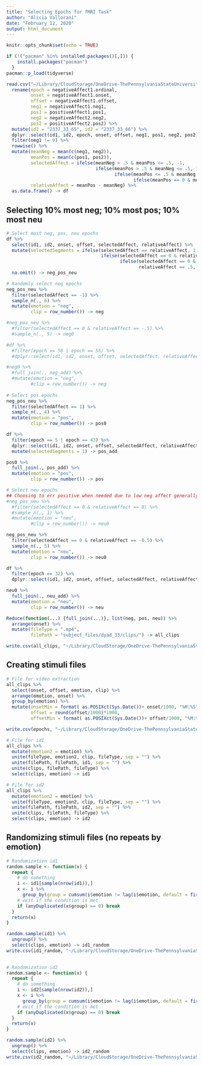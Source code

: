 ```yaml
---
title: "Selecting Epochs for fMRI Task"
author: "Alicia Vallorani"
date: "February 12, 2020"
output: html_document
---
```


```r
knitr::opts_chunk$set(echo = TRUE)

if (!("pacman" %in% installed.packages()[,])) {
    install.packages("pacman")
  }
pacman::p_load(tidyverse)
```


```r

read.csv("~/Library/CloudStorage/OneDrive-ThePennsylvaniaStateUniversity/Research Projects/F31/BFFs/data_processing/stimuli_creation/tpv_33/coding/dyad_33_behavior.csv", stringsAsFactors = FALSE) %>%
  rename(epoch = negativeAffect1.ordinal,
         onset = negativeAffect1.onset,
         offset = negativeAffect1.offset,
         neg1 = negativeAffect1.neg1,
         pos1 = positiveAffect1.pos1,
         neg2 = negativeAffect2.neg2,
         pos2 = positiveAffect2.pos2) %>%
  mutate(id1 = "2337_33_65", id2 = "2337_33_66") %>%
  dplyr::select(id1, id2, epoch, onset, offset, neg1, pos1, neg2, pos2) %>% 
  filter(neg1 != 9) %>%
  rowwise() %>% 
  mutate(meanNeg = mean(c(neg1, neg2)),
         meanPos = mean(c(pos1, pos2)),
         selectedAffect = ifelse(meanNeg > .5 & meanPos <= .5, -1,
                                 ifelse(meanPos > .5 & meanNeg <= .5, 1,
                                        ifelse(meanPos <= .5 & meanNeg == 0, 0,
                                               ifelse(meanPos == 0 & meanNeg <= .5, 0, NA)))),
         relativeAffect = meanPos - meanNeg) %>%
  as.data.frame() -> df
```


## Selecting 10% most neg; 10% most pos; 10% most neu
```r
# Select most neg, pos, neu epochs
df %>%
  select(id1, id2, onset, offset, selectedAffect, relativeAffect) %>%
  mutate(selectedSegments = ifelse(selectedAffect == relativeAffect, 1,
                                   ifelse(selectedAffect == 0 & relativeAffect == -.5, 1,
                                          ifelse(selectedAffect == 0 & 
                                                 relativeAffect == .5, 1, NA)))) %>%
  na.omit() -> neg_pos_neu

# Randomly select neg epochs
neg_pos_neu %>%
  filter(selectedAffect == -1) %>%
  sample_n(., 6) %>%
  mutate(emotion = "neg",
         clip = row_number()) -> neg

#neg_pos_neu %>%
  #filter(selectedAffect == 0 & relativeAffect == -.5) %>%
  #sample_n(., 5) -> neg0

#df %>%
  #filter(epoch == 50 | epoch == 55) %>%
  #dplyr::select(id1, id2, onset, offset, selectedAffect, relativeAffect) -> neg_add

#neg0 %>%
  #full_join(., neg_add) %>%
  #mutate(emotion = "neg",
         #clip = row_number()) -> neg
  
# Select pos epochs
neg_pos_neu %>%
  filter(selectedAffect == 1) %>%
  sample_n(., 4) %>%
  mutate(emotion = "pos",
         clip = row_number()) -> pos0

df %>%
  filter(epoch == 5 | epoch == 43) %>%
  dplyr::select(id1, id2, onset, offset, selectedAffect, relativeAffect) %>%
  mutate(selectedSegments = 1) -> pos_add

pos0 %>%
  full_join(., pos_add) %>%
  mutate(emotion = "pos",
         clip = row_number()) -> pos

# Select neu epochs
## Choosing to err positive when needed due to low neg affect generally 
#neg_pos_neu %>%
  #filter(selectedAffect == 0 & relativeAffect == 0) %>% 
  #sample_n(., 1) %>%
  #mutate(emotion = "neu",
         #clip = row_number()) -> neu0

neg_pos_neu %>%
  filter(selectedAffect == 0 & relativeAffect == -0.5) %>% 
  sample_n(., 5) %>%
  mutate(emotion = "neu",
         clip = row_number()) -> neu0

df %>%
  filter(epoch == 32) %>%
  dplyr::select(id1, id2, onset, offset, selectedAffect, relativeAffect) -> neu_add

neu0 %>%
  full_join(., neu_add) %>%
  mutate(emotion = "neu",
         clip = row_number()) -> neu

Reduce(function(...) {full_join(...)}, list(neg, pos, neu)) %>%
  arrange(onset) %>%
  mutate(fileType = ".mp4",
         filePath = "subject_files/dyad_33/clips/") -> all_clips

write.csv(all_clips, "~/Library/CloudStorage/OneDrive-ThePennsylvaniaStateUniversity/Research Projects/F31/BFFs/data_processing/stimuli_creation/tpv_33/coding/dyad_33_selectedAffect.csv")
```


## Creating stimuli files
```r
# File for video extraction
all_clips %>%
  select(onset, offset, emotion, clip) %>%
  arrange(emotion, onset) %>%
  group_by(emotion) %>%
  mutate(onsetMin = format( as.POSIXct(Sys.Date())+ onset/1000, "%M:%S"),
         offset = round(offset/1000)*1000,
         offsetMin = format( as.POSIXct(Sys.Date())+ offset/1000, "%M:%S")) -> epochs

write.csv(epochs, "~/Library/CloudStorage/OneDrive-ThePennsylvaniaStateUniversity/Research Projects/F31/BFFs/data_processing/stimuli_creation/tpv_33/coding/dyad_33_epochs.csv")

# File for id1
all_clips %>%
  mutate(emotion2 = emotion) %>%
  unite(fileType, emotion2, clip, fileType, sep = "") %>%
  unite(filePath, filePath, id1, sep = "") %>% 
  unite(clips, filePath, fileType) %>%
  select(clips, emotion) -> id1

# File for id2
all_clips %>%
  mutate(emotion2 = emotion) %>%
  unite(fileType, emotion2, clip, fileType, sep = "") %>%
  unite(filePath, filePath, id2, sep = "") %>% 
  unite(clips, filePath, fileType) %>%
  select(clips, emotion) -> id2
```


## Randomizing stimuli files (no repeats by emotion)
```r
# Randomization id1
random.sample <- function(x) {
  repeat {
    # do something
    i <- id1[sample(nrow(id1)),]
    x <- i %>% 
      group_by(group = cumsum(i$emotion != lag(i$emotion, default = first(i$emotion))))
    # exit if the condition is met
    if (anyDuplicated(x$group) == 0) break
  }
  return(x)
}

random.sample(id1) %>%
  ungroup() %>%
  select(clips, emotion) -> id1_random
write.csv(id1_random, "~/Library/CloudStorage/OneDrive-ThePennsylvaniaStateUniversity/Research Projects/F31/BFFs/data_processing/stimuli_creation/tpv_33/65_epochs.csv", row.names = FALSE)
  

# Randomization id2
random.sample <- function(x) {
  repeat {
    # do something
    i <- id2[sample(nrow(id2)),]
    x <- i %>% 
      group_by(group = cumsum(i$emotion != lag(i$emotion, default = first(i$emotion))))
    # exit if the condition is met
    if (anyDuplicated(x$group) == 0) break
  }
  return(x)
}

random.sample(id2) %>%
  ungroup() %>%
  select(clips, emotion) -> id2_random
write.csv(id2_random, "~/Library/CloudStorage/OneDrive-ThePennsylvaniaStateUniversity/Research Projects/F31/BFFs/data_processing/stimuli_creation/tpv_33/66_epochs.csv", row.names = FALSE)
```
